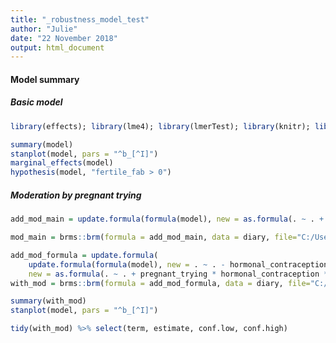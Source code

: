```yaml
---
title: "_robustness_model_test"
author: "Julie"
date: "22 November 2018"
output: html_document
---
```

#### Model summary {.tabset}

##### Basic model
```r
library(effects); library(lme4); library(lmerTest); library(knitr); library(brms)

summary(model)
stanplot(model, pars = "^b_[^I]")
marginal_effects(model)
hypothesis(model, "fertile_fab > 0")
```

##### Moderation by pregnant trying


```r
add_mod_main = update.formula(formula(model), new = as.formula(. ~ . + pregnant_trying * hormonal_contraception)) # reorder so that the triptych looks nice

mod_main = brms::brm(formula = add_mod_main, data = diary, file="C:/Users/driebe1/Dropbox/Julie/single_preferences/brms_fits/model_robustness")

add_mod_formula = update.formula(
    update.formula(formula(model), new = . ~ . - hormonal_contraception * fertile_fab), 
    new = as.formula(. ~ . + pregnant_trying * hormonal_contraception * fertile_fab)) # reorder so that the triptych looks nice
with_mod = brms::brm(formula = add_mod_formula, data = diary, file="C:/Users/driebe1/Dropbox/Julie/single_preferences/brms_fits/pregnant_robustness")

summary(with_mod)
stanplot(model, pars = "^b_[^I]")

tidy(with_mod) %>% select(term, estimate, conf.low, conf.high)
```
